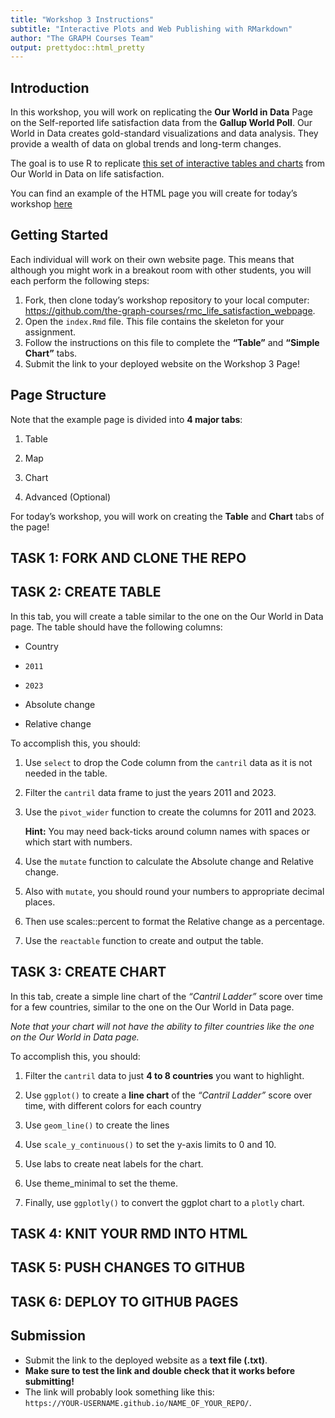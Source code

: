 ```yaml
---
title: "Workshop 3 Instructions"
subtitle: "Interactive Plots and Web Publishing with RMarkdown"
author: "The GRAPH Courses Team"
output: prettydoc::html_pretty
---
```


## Introduction

In this workshop, you will work on replicating the **Our World in Data** Page on the Self-reported life satisfaction data from the **Gallup World Poll**. Our World in Data creates gold-standard visualizations and data analysis. They provide a wealth of data on global trends and long-term changes.

The goal is to use R to replicate [this set of interactive tables and charts](https://ourworldindata.org/grapher/happiness-cantril-ladder){target="_blank"} from Our World in Data on life satisfaction.

You can find an example of the HTML page you will create for today's workshop [here](https://the-graph-courses.github.io/rmc_life_satisfaction_webpage/)

## Getting Started

Each individual will work on their own website page. This means that although you might work in a breakout room with other students, you will each perform the following steps:

1.  Fork, then clone today's workshop repository to your local computer:\
    [https://github.com/the-graph-courses/rmc_life_satisfaction_webpage](https://github.com/the-graph-courses/rmc_life_satisfaction_webpage){target="_blank"}.
2.  Open the `index.Rmd` file. This file contains the skeleton for your assignment.
3.  Follow the instructions on this file to complete the **"Table"** and **"Simple Chart"** tabs.
4.  Submit the link to your deployed website on the Workshop 3 Page!

## Page Structure

Note that the example page is divided into **4 major tabs**:

1.  Table

2.  Map

3.  Chart

4.  Advanced (Optional)

For today's workshop, you will work on creating the **Table** and **Chart** tabs of the page!

## TASK 1: FORK AND CLONE THE REPO

## TASK 2: CREATE TABLE

In this tab, you will create a table similar to the one on the Our World in Data page. The table should have the following columns:

-   Country

-   `2011`

-   `2023`

-   Absolute change

-   Relative change

To accomplish this, you should:

1.  Use `select` to drop the Code column from the `cantril` data as it is not needed in the table.

2.  Filter the `cantril` data frame to just the years 2011 and 2023.

3.  Use the `pivot_wider` function to create the columns for 2011 and 2023.

    **Hint:** You may need back-ticks around column names with spaces or which start with numbers.

4.  Use the `mutate` function to calculate the Absolute change and Relative change.

5.  Also with `mutate`, you should round your numbers to appropriate decimal places.

6.  Then use scales::percent to format the Relative change as a percentage.

7.  Use the `reactable` function to create and output the table.

## TASK 3: CREATE CHART

In this tab, create a simple line chart of the *"Cantril Ladder"* score over time for a few countries, similar to the one on the Our World in Data page.

*Note that your chart will not have the ability to filter countries like the one on the Our World in Data page.*

To accomplish this, you should:

1.  Filter the `cantril` data to just **4 to 8 countries** you want to highlight.

2.  Use `ggplot()` to create a **line chart** of the *"Cantril Ladder"* score over time, with different colors for each country

3.  Use `geom_line()` to create the lines

4.  Use `scale_y_continuous()` to set the y-axis limits to 0 and 10.

5.  Use labs to create neat labels for the chart.

6.  Use theme_minimal to set the theme.

7.  Finally, use `ggplotly()` to convert the ggplot chart to a `plotly` chart.

## TASK 4: KNIT YOUR RMD INTO HTML

## TASK 5: PUSH CHANGES TO GITHUB

## TASK 6: DEPLOY TO GITHUB PAGES

## Submission

-   Submit the link to the deployed website as a **text file (.txt)**.
-   **Make sure to test the link and double check that it works before submitting!**
-   The link will probably look something like this:\
    `https://YOUR-USERNAME.github.io/NAME_OF_YOUR_REPO/`.
